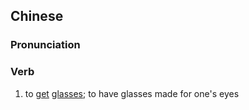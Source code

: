 {{also|配眼镜}}
==Chinese==
{{zh-forms|s=配眼镜|type=12}}

===Pronunciation===
{{zh-pron
|m=pèiyǎnjìng
|c=pui3 ngaan5 geng3-2
|cat=v
}}

===Verb===
{{zh-verb}}

# to [[get]] [[glasses]]; to have glasses made for one's eyes